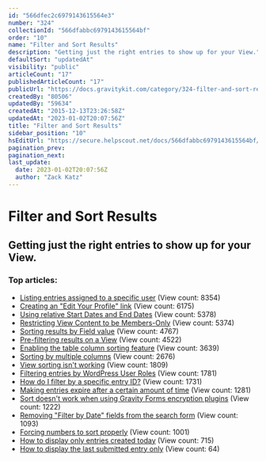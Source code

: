 ```yaml
---
id: "566dfec2c6979143615564e3"
number: "324"
collectionId: "566dfabbc6979143615564bf"
order: "10"
name: "Filter and Sort Results"
description: "Getting just the right entries to show up for your View."
defaultSort: "updatedAt"
visibility: "public"
articleCount: "17"
publishedArticleCount: "17"
publicUrl: "https://docs.gravitykit.com/category/324-filter-and-sort-results"
createdBy: "80506"
updatedBy: "59634"
createdAt: "2015-12-13T23:26:58Z"
updatedAt: "2023-01-02T20:07:56Z"
title: "Filter and Sort Results"
sidebar_position: "10"
hsEditUrl: "https://secure.helpscout.net/docs/566dfabbc6979143615564bf/article/566dfec2c6979143615564e3"
pagination_prev: 
pagination_next: 
last_update:
  date: 2023-01-02T20:07:56Z
  author: "Zack Katz"
---
```


# Filter and Sort Results

## Getting just the right entries to show up for your View.

### Top articles: 

- [Listing entries assigned to a specific user](424-listing-entries-assigned-to-a-specific-user) (View count: 8354)
- [Creating an "Edit Your Profile" link](417-creating-an-edit-your-profile-link) (View count: 6175)
- [Using relative Start Dates and End Dates](79-using-relative-start-dates-and-end-dates) (View count: 5378)
- [Restricting View Content to be Members-Only](86-restrict-view-content-to-members) (View count: 5374)
- [Sorting results by Field value](74-sorting-results-by-field-value) (View count: 4767)
- [Pre-filtering results on a View](411-pre-filtering-results-on-a-view) (View count: 4522)
- [Enabling the table column sorting feature](230-enabling-the-table-column-sorting-feature) (View count: 3639)
- [Sorting by multiple columns](570-sorting-by-multiple-columns) (View count: 2676)
- [View sorting isn't working](336-view-sorting-isnt-working) (View count: 1809)
- [Filtering entries by WordPress User Roles](447-filtering-entries-by-wordpress-user-roles) (View count: 1781)
- [How do I filter by a specific entry ID?](568-searching-by-entry-id) (View count: 1731)
- [Making entries expire after a certain amount of time](421-making-entries-expire-after-a-certain-amount-of-time) (View count: 1281)
- [Sort doesn't work when using Gravity Forms encryption plugins](310-sort-doesnt-work-when-using-gravity-forms-encryption-plugins) (View count: 1222)
- [Removing "Filter by Date" fields from the search form](120-removing-filter-by-date-fields-from-the-search-form) (View count: 1093)
- [Forcing numbers to sort properly](112-forcing-numbers-to-sort-properly) (View count: 1001)
- [How to display only entries created today](619-display-entries-created-today) (View count: 715)
- [How to display the last submitted entry only](863-how-to-display-the-last-submitted-entry-only) (View count: 64)


